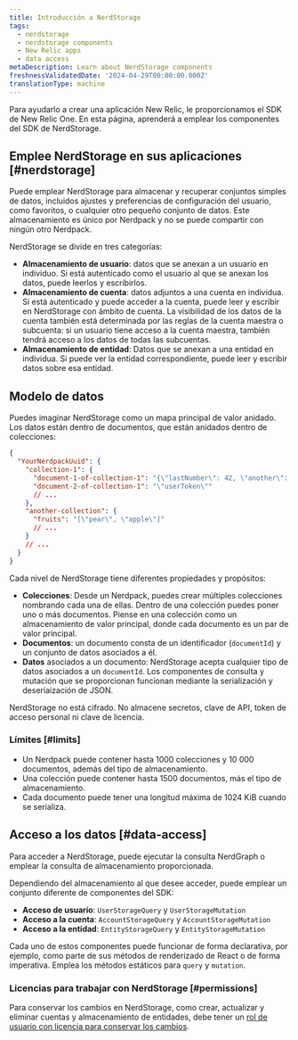 ```yaml
---
title: Introducción a NerdStorage
tags:
  - nerdstorage
  - nerdstorage components
  - New Relic apps
  - data access
metaDescription: Learn about NerdStorage components
freshnessValidatedDate: '2024-04-29T00:00:00.000Z'
translationType: machine
---
```


Para ayudarlo a crear una aplicación New Relic, le proporcionamos el SDK de New Relic One. En esta página, aprenderá a emplear los componentes del SDK de NerdStorage.

## Emplee NerdStorage en sus aplicaciones [#nerdstorage]

Puede emplear NerdStorage para almacenar y recuperar conjuntos simples de datos, incluidos ajustes y preferencias de configuración del usuario, como favoritos, o cualquier otro pequeño conjunto de datos. Este almacenamiento es único por Nerdpack y no se puede compartir con ningún otro Nerdpack.

NerdStorage se divide en tres categorías:

* **Almacenamiento de usuario**: datos que se anexan a un usuario en individuo. Si está autenticado como el usuario al que se anexan los datos, puede leerlos y escribirlos.
* **Almacenamiento de cuenta**: datos adjuntos a una cuenta en individua. Si está autenticado y puede acceder a la cuenta, puede leer y escribir en NerdStorage con ámbito de cuenta. La visibilidad de los datos de la cuenta también está determinada por las reglas de la cuenta maestra o subcuenta: si un usuario tiene acceso a la cuenta maestra, también tendrá acceso a los datos de todas las subcuentas.
* **Almacenamiento de entidad**: Datos que se anexan a una entidad en individua. Si puede ver la entidad correspondiente, puede leer y escribir datos sobre esa entidad.

## Modelo de datos

Puedes imaginar NerdStorage como un mapa principal de valor anidado. Los datos están dentro de documentos, que están anidados dentro de colecciones:

```json copy=false lineNumbers=false
{
  "YourNerdpackUuid": {
    "collection-1": {
      "document-1-of-collection-1": "{\"lastNumber\": 42, \"another\": [1]}",
      "document-2-of-collection-1": "\"userToken\""
      // ...
    },
    "another-collection": {
      "fruits": "[\"pear\", \"apple\"]"
      // ...
    }
    // ...
  }
}
```

Cada nivel de NerdStorage tiene diferentes propiedades y propósitos:

* **Colecciones**: Desde un Nerdpack, puedes crear múltiples colecciones nombrando cada una de ellas. Dentro de una colección puedes poner uno o más documentos. Piense en una colección como un almacenamiento de valor principal, donde cada documento es un par de valor principal.
* **Documentos**: un documento consta de un identificador (`documentId`) y un conjunto de datos asociados a él.
* **Datos** asociados a un documento: NerdStorage acepta cualquier tipo de datos asociados a un `documentId`. Los componentes de consulta y mutación que se proporcionan funcionan mediante la serialización y deseriaización de JSON.

<Callout variant="caution">
  NerdStorage no está cifrado. No almacene secretos, clave de API, token de acceso personal ni clave de licencia.
</Callout>

### Límites [#limits]

* Un Nerdpack puede contener hasta 1000 colecciones y 10 000 documentos, además del tipo de almacenamiento.
* Una colección puede contener hasta 1500 documentos, más el tipo de almacenamiento.
* Cada documento puede tener una longitud máxima de 1024 KiB cuando se serializa.

## Acceso a los datos [#data-access]

Para acceder a NerdStorage, puede ejecutar la consulta NerdGraph o emplear la consulta de almacenamiento proporcionada.

Dependiendo del almacenamiento al que desee acceder, puede emplear un conjunto diferente de componentes del SDK:

* **Acceso de usuario**: `UserStorageQuery` y `UserStorageMutation`
* **Acceso a la cuenta**: `AccountStorageQuery` y `AccountStorageMutation`
* **Acceso a la entidad**: `EntityStorageQuery` y `EntityStorageMutation`

Cada uno de estos componentes puede funcionar de forma declarativa, por ejemplo, como parte de sus métodos de renderizado de React o de forma imperativa. Emplea los métodos estáticos para `query` y `mutation`.

### Licencias para trabajar con NerdStorage [#permissions]

Para conservar los cambios en NerdStorage, como crear, actualizar y eliminar cuentas y almacenamiento de entidades, debe tener un [rol de usuario con licencia para conservar los cambios](/docs/accounts/original-accounts-billing/original-users-roles/users-roles-original-user-model/).